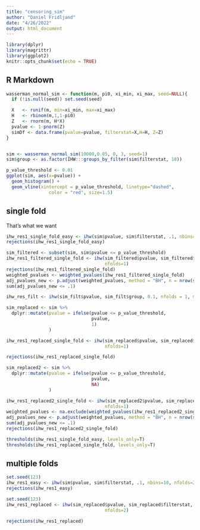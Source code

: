 ```yaml
---
title: "censoring_sim"
author: "Daniel Fridljand"
date: "4/26/2022"
output: html_document
---
```


```r
library(dplyr)
library(magrittr)
library(ggplot2)
knitr::opts_chunk$set(echo = TRUE)
```

## R Markdown


```r
wasserman_normal_sim <- function(m, pi0, xi_min, xi_max, seed=NULL){
  if (!is.null(seed)) set.seed(seed)

  X   <- runif(m, min=xi_min, max=xi_max)
  H   <- rbinom(m,1,1-pi0)
  Z   <- rnorm(m, H*X)
  pvalue <- 1-pnorm(Z)
  simDf <- data.frame(pvalue=pvalue, filterstat=X,H=H, Z=Z)
}


sim <- wasserman_normal_sim(10000,0.85, 0, 3, seed=1)
sim$group <- as.factor(IHW:::groups_by_filter(sim$filterstat, 10))
```

```r
p_value_threshold <- 0.01
ggplot(sim, aes(x=pvalue)) + 
  geom_histogram() +
  geom_vline(xintercept = p_value_threshold, linetype="dashed", 
                color = "red", size=1.5)
```
## single fold 

That's what we want
```r
ihw_res1_single_fold_easy <- ihw(sim$pvalue, sim$filterstat, .1, nbins=10, nfolds=1)
rejections(ihw_res1_single_fold_easy)
```

```r
sim_filtered <- subset(sim, sim$pvalue <= p_value_threshold)
ihw_res1_filtered_single_fold <- ihw(sim_filtered$pvalue, sim_filtered$filterstat,.1, nbins=10,
                                     nfolds=1)
rejections(ihw_res1_filtered_single_fold)
weighted_pvalues <- weighted_pvalues(ihw_res1_filtered_single_fold)
adj_pvalues_new <- p.adjust(weighted_pvalues, method = "BH", n = nrow(sim))
sum(adj_pvalues_new <= .1)
```
```r
ihw_res_filt <- ihw(sim_filt$pvalue, sim_filt$group, 0.1, nfolds = 1, m_groups = mgroups)#
```

```r
sim_replaced <- sim %>%
  dplyr::mutate(pvalue = ifelse(pvalue <= p_value_threshold,
                                pvalue,
                                1)
                )

ihw_res1_replaced_single_fold <- ihw(sim_replaced$pvalue, sim_replaced$filterstat,.1, nbins=10,
                                     nfolds=1)

rejections(ihw_res1_replaced_single_fold)
```

```r
sim_replaced2 <- sim %>%
  dplyr::mutate(pvalue = ifelse(pvalue <= p_value_threshold,
                                pvalue,
                                NA)
                )

ihw_res1_replaced2_single_fold <- ihw(sim_replaced2$pvalue, sim_replaced2$filterstat,.1, nbins=10,
                                     nfolds=1)
weighted_pvalues <- na.exclude(weighted_pvalues(ihw_res1_replaced2_single_fold))
adj_pvalues_new <- p.adjust(weighted_pvalues, method = "BH", n = nrow(sim))
sum(adj_pvalues_new <= .1)
rejections(ihw_res1_replaced2_single_fold)
```

```r
thresholds(ihw_res1_single_fold_easy, levels_only=T)
thresholds(ihw_res1_replaced_single_fold, levels_only=T)
```

## multiple folds


```r
set.seed(123)
ihw_res1_easy <- ihw(sim$pvalue, sim$filterstat, .1, nbins=10, nfolds=2)
rejections(ihw_res1_easy)
```

```r
set.seed(123)
ihw_res1_replaced <- ihw(sim_replaced$pvalue, sim_replaced$filterstat, .1, nbins=10,
                                     nfolds=2)

rejections(ihw_res1_replaced)
```
